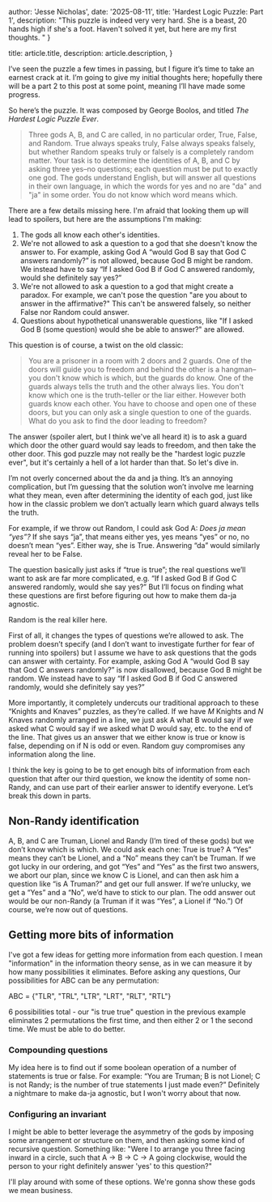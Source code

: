 
  author: 'Jesse Nicholas',
  date: '2025-08-11',
  title: 'Hardest Logic Puzzle: Part 1',
  description:
    "This puzzle is indeed very very hard. She is a beast, 20 hands high if she's a foot. Haven't solved it yet, but here are my first thoughts. "
}

  title: article.title,
  description: article.description,
}


I’ve seen the puzzle a few times in passing, but I figure it’s time to take an earnest crack at it. I’m going to give my initial thoughts here; hopefully there will be a part 2 to this post at some point, meaning I’ll have made some progress. 

So here’s the puzzle. It was composed by George Boolos, and titled *The Hardest Logic Puzzle Ever*.

> Three gods A, B, and C are called, in no particular order, True, False, and Random. True always speaks truly, False always speaks falsely, but whether Random speaks truly or falsely is a completely random matter. Your task is to determine the identities of A, B, and C by asking three yes–no questions; each question must be put to exactly one god. The gods understand English, but will answer all questions in their own language, in which the words for yes and no are "da" and "ja" in some order. You do not know which word means which.

There are a few details missing here. I'm afraid that looking them up will lead to spoilers, but here are the assumptions I'm making:

1. The gods all know each other's identities. 
2. We're not allowed to ask a question to a god that she doesn't know the answer to. For example, asking God A “would God B say that God C answers randomly?” is not allowed, because God B might be random. We instead have to say “If I asked God B if God C answered randomly, would she definitely say yes?” 
3. We're not allowed to ask a question to a god that might create a paradox. For example, we can't pose the question "are you about to answer in the affirmative?" This can't be answered falsely, so neither False nor Random could answer. 
4. Questions about hypothetical unanswerable questions, like "If I asked God B (some question) would she be able to answer?" are allowed.

This question is of course, a twist on the old classic: 

> You are a prisoner in a room with 2 doors and 2 guards. One of the doors will guide you to freedom and behind the other is a hangman–you don't know which is which, but the guards do know. One of the guards always tells the truth and the other always lies. You don't know which one is the truth-teller or the liar either. However both guards know each other. You have to choose and open one of these doors, but you can only ask a single question to one of the guards.
What do you ask to find the door leading to freedom?

The answer (spoiler alert, but I think we've all heard it) is to ask a guard which door the other guard would say leads to freedom, and then take the other door. This god puzzle may not really be the "hardest logic puzzle ever", but it's certainly a hell of a lot harder than that. So let's dive in.

I’m not overly concerned about the da and ja thing. It’s an annoying complication, but I’m guessing that the solution won’t involve me learning what they mean, even after determining the identity of each god, just like how in the classic problem we don’t actually learn which guard always tells the truth.

For example, if we throw out Random, I could ask God A: *Does ja mean “yes”?* If she says “ja”, that means either yes, yes means “yes” or no, no doesn’t mean “yes”. Either way, she is True. Answering “da” would similarly reveal her to be False.

The question basically just asks if “true is true”; the real questions we’ll want to ask are far more complicated, e.g. “If I asked God B if God C answered randomly, would she say yes?” But I’ll focus on finding what these questions are first before figuring out how to make them da-ja agnostic. 

Random is the real killer here. 

First of all, it changes the types of questions we’re allowed to ask. The problem doesn’t specify (and I don’t want to investigate further for fear of running into spoilers) but I assume we have to ask questions that the gods can answer with certainty. For example, asking God A “would God B say that God C answers randomly?” is now disallowed, because God B might be random. We instead have to say “If I asked God B if God C answered randomly, would she definitely say yes?” 

More importantly, it completely undercuts our traditional approach to these “Knights and Knaves” puzzles, as they’re called. If we have *M* Knights and *N* Knaves randomly arranged in a line, we just ask A what B would say if we asked what C would say if we asked what D would say, etc. to the end of the line. That gives us an answer that we either know is true or know is false, depending on if N is odd or even. Random guy compromises any information along the line. 

I think the key is going to be to get enough bits of information from each question that after our third question, we know the identity of some non-Randy, and can use part of their earlier answer to identify everyone. Let’s break this down in parts. 

## Non-Randy identification 

A, B, and C are Truman, Lionel and Randy (I’m tired of these gods) but we don’t know which is which. We could ask each one: True is true? A “Yes” means they can’t be Lionel, and a “No” means they can’t be Truman. If we got lucky in our ordering, and got “Yes” and “Yes” as the first two answers, we abort our plan, since we know C is Lionel, and can then ask him a question like “is A Truman?” and get our full answer. If we’re unlucky, we get a “Yes” and a “No”, we’d have to stick to our plan. The odd answer out would be our non-Randy (a Truman if it was “Yes”, a Lionel if “No.”) Of course, we’re now out of questions.

## Getting more bits of information 

I've got a few ideas for getting more information from each question. I mean "information" in the information theory sense, as in we can measure it by how many possibilities it eliminates. 
Before asking any questions, Our possibilities for ABC can be any permutation:

ABC = \{"TLR", "TRL", "LTR", "LRT", "RLT", "RTL"}

6 possibilities total - our "is true true" question in the previous example eliminates 2 permutations the first time, and then either 2 or 1 the second time. We must be able to do better.
### Compounding questions 

My idea here is to find out if some boolean operation of a number of statements is true or false. For example: “You are Truman; B is not Lionel; C is not Randy; is the number of true statements I just made even?” Definitely a nightmare to make da-ja agnostic, but I won't worry about that now. 

### Configuring an invariant 

I might be able to better leverage the asymmetry of the gods by imposing some arrangement or structure on them, and then asking some kind of recursive question. Something like: "Were I to arrange you three facing inward in a circle, such that A -> B -> C -> A going clockwise, would the person to your right definitely answer 'yes' to this question?"

I'll play around with some of these options. We're gonna show these gods we mean business.


